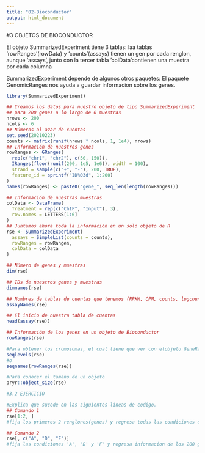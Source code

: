 ```yaml
---
title: "02-Bioconductor"
output: html_document
---
```


#3 OBJETOS DE BIOCONDUCTOR

El objeto SummarizedExperiment tiene 3 tablas: laa tablas 'rowRanges'(rowData) y 'counts'(assays) tienen un gen por cada renglon,
aunque 'assays', junto con la tercer tabla 'colData'contienen  una muestra por cada columna

SummarizedExperiment depende de algunos otros paquetes:
  El paquete GenomicRanges nos ayuda a guardar informacion sobre los genes.

```r
library(SummarizedExperiment)

## Creamos los datos para nuestro objeto de tipo SummarizedExperiment
## para 200 genes a lo largo de 6 muestras
nrows <- 200
ncols <- 6
## Números al azar de cuentas
set.seed(20210223)
counts <- matrix(runif(nrows * ncols, 1, 1e4), nrows)
## Información de nuestros genes
rowRanges <- GRanges(
  rep(c("chr1", "chr2"), c(50, 150)),
  IRanges(floor(runif(200, 1e5, 1e6)), width = 100),
  strand = sample(c("+", "-"), 200, TRUE),
  feature_id = sprintf("ID%03d", 1:200)
)
names(rowRanges) <- paste0("gene_", seq_len(length(rowRanges)))

```
```r
## Información de nuestras muestras
colData <- DataFrame(
  Treatment = rep(c("ChIP", "Input"), 3),
  row.names = LETTERS[1:6]
)
## Juntamos ahora toda la información en un solo objeto de R
rse <- SummarizedExperiment(
  assays = SimpleList(counts = counts),
  rowRanges = rowRanges,
  colData = colData
)
```

```r
## Número de genes y muestras
dim(rse)
```
```r
## IDs de nuestros genes y muestras
dimnames(rse)
```
```r
## Nombres de tablas de cuentas que tenemos (RPKM, CPM, counts, logcounts, etc)
assayNames(rse)
```
```r
## El inicio de nuestra tabla de cuentas
head(assay(rse))
```
```r
## Información de los genes en un objeto de Bioconductor
rowRanges(rse)
```
```r
#Para obtener los cromosomas, el cual tiene que ver con elobjeto GeneRanges
seqlevels(rse)
#o
seqnames(rowRanges(rse))

```

```r
#Para conocer el tamano de un objeto
pryr::object_size(rse)
```
```r
#3.2 EJERCICIO

#Explica que sucede en las siguientes lineas de codigo.
## Comando 1
rse[1:2, ]
#fija los primeros 2 renglones(genes) y regresa todas las condiciones de esos genes.
```
```r
## Comando 2
rse[, c("A", "D", "F")]
#fija las condiciones 'A', 'D' y 'F' y regresa informacion de los 200 genes

```

